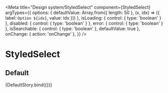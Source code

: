 
<Meta
  title="Design system/StyledSelect"
  component={StyledSelect}
  argTypes={{
    options: { defaultValue: Array.from({ length: 50 }, (x, idx) => ({ label: `Option ${idx}`, value: idx })) },
    isLoading: { control: { type: 'boolean' } },
    disabled: { control: { type: 'boolean' } },
    error: { control: { type: 'boolean' } },
    isSearchable: { control: { type: 'boolean' }, defaultValue: true },
    onChange: { action: 'onChange' },
  }}
/>

# StyledSelect

## Default


<Story name="Default">{DefaultStory.bind({})}</Story>

<ArgsTable story="Default" />
